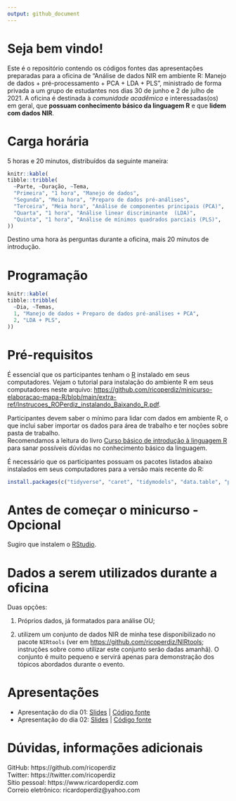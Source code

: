 ```yaml
---
output: github_document
---
```


# Seja bem vindo!

Este é o repositório contendo os códigos fontes das apresentações preparadas para a oficina de "Análise de dados NIR em ambiente R: Manejo de dados + pré-processamento + PCA + LDA + PLS", ministrado de forma privada a um grupo de estudantes nos dias 30 de junho e 2 de julho de 2021.
A oficina é destinada à *comunidade acadêmica* e interessadas(os) em geral, que **possuam conhecimento básico da linguagem R** e  que **lidem com dados NIR**.  

# Carga horária

5 horas e 20 minutos, distribuídos da seguinte maneira:

```r
knitr::kable(
tibble::tribble(
  ~Parte, ~Duração, ~Tema,
  "Primeira", "1 hora", "Manejo de dados",
  "Segunda", "Meia hora", "Preparo de dados pré-análises",
  "Terceira", "Meia hora", "Análise de componentes principais (PCA)",
  "Quarta", "1 hora", "Análise linear discriminante  (LDA)",
  "Quinta", "1 hora", "Análise de mínimos quadrados parciais (PLS)",
))
```

Destino uma hora às perguntas durante a oficina, mais 20 minutos de introdução.  

# Programação

```r
knitr::kable(
tibble::tribble(
  ~Dia, ~Temas,
  1, "Manejo de dados + Preparo de dados pré-análises + PCA",
  2, "LDA + PLS",
))
```

# Pré-requisitos

É essencial que os participantes tenham o [R](http://www.r-project.org) instalado em seus computadores.
Vejam o tutorial para instalação do ambiente R em seus computadores neste arquivo: [https://github.com/ricoperdiz/minicurso-elaboracao-mapa-R/blob/main/extra-ref/Instrucoes_ROPerdiz_instalando_Baixando_R.pdf](https://github.com/ricoperdiz/minicurso-elaboracao-mapa-R/blob/main/extra-ref/Instrucoes_ROPerdiz_instalando_Baixando_R.pdf).  

Participantes devem saber o mínimo para lidar com dados em ambiente R, o que inclui saber importar os dados para área de trabalho e ter noções sobre pasta de trabalho.  
Recomendamos a leitura do livro [Curso básico de introdução à linguagem R](https://intror.netlify.app) para sanar possíveis dúvidas no conhecimento básico da linguagem.  

É necessário que os participantes possuam os pacotes listados abaixo instalados em seus computadores para a versão mais recente do R:  

```r
install.packages(c("tidyverse", "caret", "tidymodels", "data.table", "pls"), dependencies = TRUE)
```

# Antes de começar o minicurso - Opcional

Sugiro que instalem o [RStudio](https://www.rstudio.com/products/rstudio/download/).  

# Dados a serem utilizados durante a oficina

Duas opções: 

1) Próprios dados, já formatados para análise OU;  

2) utilizem um conjunto de dados NIR de minha tese disponibilizado no pacote `NIRtools` (ver em <https://github.com/ricoperdiz/NIRtools>; instruções sobre como utilizar este conjunto serão dadas amanhã). O conjunto é muito pequeno e servirá apenas para demonstração dos tópicos abordados durante o evento.  

# Apresentações

* Apresentação do dia 01: [Slides](https://oficina-dados-nir-dia01.netlify.app) | [Código fonte](https://github.com/ricoperdiz/oficina-dados-nir/blob/main/01_dia1/index.Rmd)  
* Apresentação do dia 02: [Slides](https://oficina-dados-nir-dia02.netlify.app) | [Código fonte](https://github.com/ricoperdiz/oficina-dados-nir/blob/main/02_dia2/index.Rmd)  

# Dúvidas, informações adicionais

GitHub: https://github.com/ricoperdiz  
Twitter: https://twitter.com/ricoperdiz  
Sítio pessoal: https://www.ricardoperdiz.com  
Correio eletrônico: ricardoperdiz@yahoo.com  
